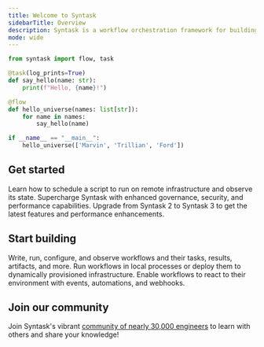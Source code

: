 ```yaml
---
title: Welcome to Syntask
sidebarTitle: Overview
description: Syntask is a workflow orchestration framework for building resilient data pipelines in Python.
mode: wide
---
```


```python
from syntask import flow, task

@task(log_prints=True)
def say_hello(name: str):
    print(f"Hello, {name}!")

@flow
def hello_universe(names: list[str]):
    for name in names:
        say_hello(name)

if __name__ == "__main__":
    hello_universe(['Marvin', 'Trillian', 'Ford'])
```

## Get started

<CardGroup cols={3}>
  <Card title="Quickstart" icon="play" href="/3.0/get-started/quickstart">
    Learn how to schedule a script to run on remote infrastructure and observe its state.
  </Card>
  <Card title="Syntask Cloud" icon="cloud" href="/3.0/manage/cloud/index">
    Supercharge Syntask with enhanced governance, security, and performance capabilities.
  </Card>
  <Card title="Upgrade to Syntask 3" icon="sparkles" href="/3.0/resources/upgrade-to-syntask-3">
    Upgrade from Syntask 2 to Syntask 3 to get the latest features and performance enhancements.
  </Card>
</CardGroup>

## Start building

<CardGroup cols={3}>
  <Card title="Develop" icon="code" href="/3.0/develop/write-flows">
    Write, run, configure, and observe workflows and their tasks, results, artifacts, and more.
  </Card>
  <Card title="Deploy" icon="rocket" href="/3.0/deploy/index">
    Run workflows in local processes or deploy them to dynamically provisioned infrastructure.
  </Card>
  <Card title="Automate" icon="robot" href="/3.0/automate/events/automations-triggers">
    Enable workflows to react to their environment with events, automations, and webhooks.
  </Card>
</CardGroup>

## Join our community

Join Syntask's vibrant [community of nearly 30,000 engineers](/contribute/index/) to learn with others and share your knowledge!
